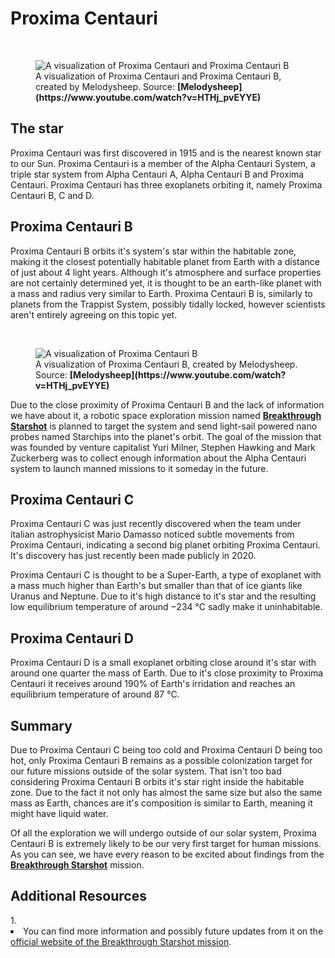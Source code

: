 
# Proxima Centauri

<ReadingTime />

<br/>
<figure>
<Image src={require(".//../../../resources/images/melody2.png")} alt="A visualization of Proxima Centauri and Proxima Centauri B" />
<figcaption style={{ color: "rgb(156, 156, 156)", fontSize: "14px", marginTop: "2px" }}>A visualization of Proxima Centauri and Proxima Centauri B, created by Melodysheep. Source: <strong>[Melodysheep](https://www.youtube.com/watch?v=HTHj_pvEYYE)</strong></figcaption>
</figure>

## The star
Proxima Centauri was first discovered in 1915 and is the nearest known star to our Sun. Proxima Centauri is a member of the Alpha Centauri System, a triple star system from Alpha Centauri A, Alpha Centauri B and Proxima Centauri. Proxima Centauri has three exoplanets orbiting it, namely Proxima Centauri B, C and D.

## Proxima Centauri B
Proxima Centauri B orbits it's system's star within the habitable zone, making it the closest potentially habitable planet from Earth with a distance of just about 4 light years. Although it's atmosphere and surface properties are not certainly determined yet, it is thought to be an earth-like planet with a mass and radius very similar to Earth. Proxima Centauri B is, similarly to planets from the Trappist System, possibly tidally locked, however scientists aren't entirely agreeing on this topic yet. 

<br/>
<figure>
<Image src={require(".//../../../resources/images/proximacentaurib.png")} alt="A visualization of Proxima Centauri B" />
<figcaption style={{ color: "rgb(156, 156, 156)", fontSize: "14px", marginTop: "2px" }}>A visualization of Proxima Centauri B, created by Melodysheep. Source: <strong>[Melodysheep](https://www.youtube.com/watch?v=HTHj_pvEYYE)</strong></figcaption>
</figure>

Due to the close proximity of Proxima Centauri B and the lack of information we have about it, a robotic space exploration mission named <strong>[Breakthrough Starshot](https://breakthroughinitiatives.org/initiative/3)</strong> is planned to target the system and send light-sail powered nano probes named Starchips into the planet's orbit. The goal of the mission that was founded by venture capitalist Yuri Milner, Stephen Hawking and Mark Zuckerberg was to collect enough information about the Alpha Centauri system to launch manned missions to it someday in the future.

## Proxima Centauri C
Proxima Centauri C was just recently discovered when the team under italian astrophysicist Mario Damasso noticed subtle movements from Proxima Centauri, indicating a second big planet orbiting Proxima Centauri. It's discovery has just recently been made publicly in 2020.

Proxima Centauri C is thought to be a Super-Earth, a type of exoplanet with a mass much higher than Earth's but smaller than that of ice giants like Uranus and Neptune. Due to it's high distance to it's star and the resulting low equilibrium temperature of around −234 °C sadly make it uninhabitable.

## Proxima Centauri D 
Proxima Centauri D is a small exoplanet orbiting close around it's star with around one quarter the mass of Earth. Due to it's close proximity to Proxima Centauri it receives around 190% of Earth's irridation and reaches an equilibrium temperature of around 87 °C.

## Summary
Due to Proxima Centauri C being too cold and Proxima Centauri D being too hot, only Proxima Centauri B remains as a possible colonization target for our future missions outside of the solar system. That isn't too bad considering Proxima Centauri B orbits it's star right inside the habitable zone. Due to the fact it not only has almost the same size but also the same mass as Earth, chances are it's composition is similar to Earth, meaning it might have liquid water.

Of all the exploration we will undergo outside of our solar system, Proxima Centauri B is extremely likely to be our very first target for human missions. As you can see, we have every reason to be excited about findings from the <strong>[Breakthrough Starshot](https://breakthroughinitiatives.org/initiative/3)</strong> mission.


<SaveArticleSection article="distant-systems-proxima-centauri"/>

## Additional Resources
<AdditionalResources>
  <div>
    <span>1. </span><li>You can find more information and possibly future updates from it on the <a href="https://breakthroughinitiatives.org/initiative/3" target="_blank">official website of the Breakthrough Starshot mission</a>.</li>
  </div>
</AdditionalResources>


<Analytics />